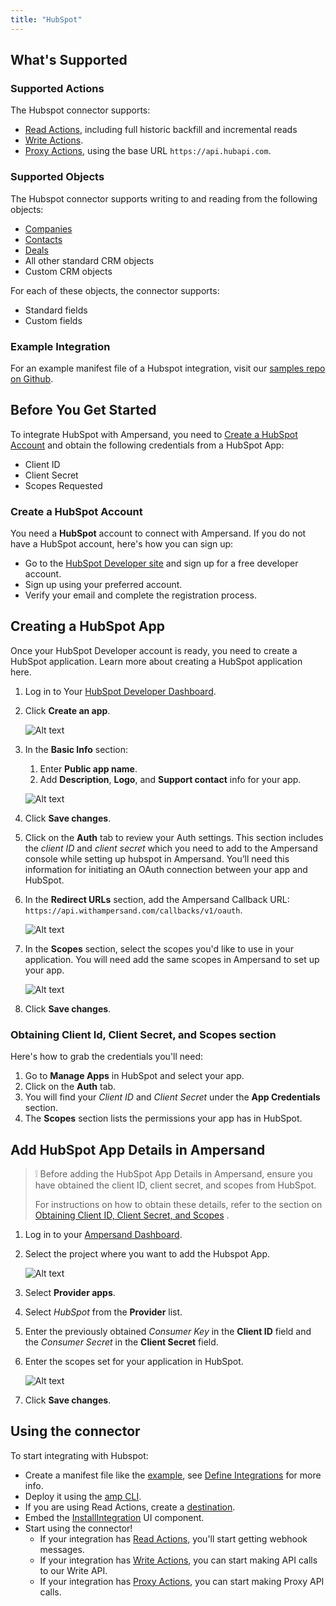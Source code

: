 ```yaml
---
title: "HubSpot"
---
```

## What's Supported

### Supported Actions

The Hubspot connector supports:
- [Read Actions](/define-integrations/read-actions), including full historic backfill and incremental reads
- [Write Actions](/define-integrations/write-actions).
- [Proxy Actions](/define-integrations/proxy-actions), using the base URL `https://api.hubapi.com`.

### Supported Objects

The Hubspot connector supports writing to and reading from the following objects:
- [Companies](https://developers.hubspot.com/docs/api/crm/companies)
- [Contacts](https://developers.hubspot.com/docs/api/crm/contacts)
- [Deals](https://developers.hubspot.com/docs/api/crm/deals)
- All other standard CRM objects
- Custom CRM objects

For each of these objects, the connector supports:
- Standard fields
- Custom fields 

### Example Integration

For an example manifest file of a Hubspot integration, visit our [samples repo on Github](https://github.com/amp-labs/samples/blob/main/hubspot/amp.yaml).

## Before You Get Started

To integrate HubSpot with Ampersand, you need to [Create a HubSpot Account](#create-a-hubspot-account) and obtain the following credentials from a HubSpot App:

- Client ID
- Client Secret
- Scopes Requested

### Create a HubSpot Account

You need a **HubSpot** account to connect with Ampersand. If you do not have a HubSpot account, here's how you can sign up:

- Go to the [HubSpot Developer site](https://app.hubspot.com/signup-hubspot/developers) and sign up for a free developer account.
- Sign up using your preferred  account.
- Verify your email and complete the registration process.

## Creating a HubSpot App

Once your HubSpot Developer account is ready, you need to create a HubSpot application. Learn more about creating a HubSpot application here.

1. Log in to Your [HubSpot Developer Dashboard](https://app.hubspot.com/signup-hubspot/developers?_ga=2.135957745.1749898245.1717410216-1887335227.1717410216&_gl=1*757l65*_ga*MTg4NzMzNTIyNy4xNzE3NDEwMjE2*_ga_LXTM6CQ0XK*MTcxNzQxMDIxNS4xLjEuMTcxNzQxMDg2OS40OS4wLjA.&step=existing_user).
2. Click **Create an app**.

   ![Alt text](/images/provider-guides/a8c2c6f-hubspot1.gif)
3. In the **Basic Info** section:

   1. Enter **Public app name**. 
   2. Add **Description**, **Logo**, and **Support contact** info for your app.

   ![Alt text](/images/provider-guides/a8c2c6f-hubspot1.gif)


1. Click **Save changes**.
2. Click on the **Auth** tab to review your Auth settings.  This section includes the _client ID_ and _client secret_ which you need to add to the Ampersand console while setting up hubspot in Ampersand. You’ll need this information for initiating an OAuth connection between your app and HubSpot.
3. In the **Redirect URLs** section, add the Ampersand Callback URL: `https://api.withampersand.com/callbacks/v1/oauth`.

   ![Alt text](/images/provider-guides/013943e-hubspot3.gif)
4. In the **Scopes** section, select the scopes you'd like to use in your application. You will need add the same scopes in Ampersand to set up your app. 

   ![Alt text](/images/provider-guides/1b56fb4-hubspot5.gif)
5. Click **Save changes**.

### Obtaining Client Id, Client Secret, and Scopes section

Here's how to grab the credentials you'll need:

1. Go to **Manage Apps** in HubSpot and select your app.
2. Click on the **Auth** tab.
3. You will find your _Client ID_ and _Client Secret_ under the **App Credentials** section. 
4. The **Scopes** section lists the permissions your app has in HubSpot.

## Add HubSpot App Details in Ampersand

> ❕ Before adding the HubSpot App Details in Ampersand, ensure you have obtained the client ID, client secret, and scopes from HubSpot.
> 
> For instructions on how to obtain these details, refer to the section on [Obtaining Client ID, Client Secret, and Scopes](https://docs.withampersand.com/docs/hubspot-guide#obtaining-client-id-client-secret-and-scopes-section) .

1. Log in to your [Ampersand Dashboard](https://dashboard.withampersand.com).
2. Select the project where you want to add the Hubspot App.

   ![Alt text](/images/provider-guides/dd47b7a-Ampersand.png)

3. Select **Provider apps**.
4. Select _HubSpot_ from the **Provider** list. 
5. Enter the previously obtained _Consumer Key_ in the **Client ID** field and the _Consumer Secret_ in the **Client Secret** field.
6. Enter the scopes set for your application in HubSpot.

   ![Alt text](/images/provider-guides/f4ada70-hubspot6.gif)

7. Click **Save changes**.

## Using the connector

To start integrating with Hubspot:
- Create a manifest file like the [example](https://github.com/amp-labs/samples/blob/main/hubspot/amp.yaml), see [Define Integrations](/define-integrations/overview) for more info.
- Deploy it using the [amp CLI](/cli/overview).
- If you are using Read Actions, create a [destination](/destinations).
- Embed the [InstallIntegration](/embeddable-ui-components#install-integration) UI component.
- Start using the connector!
   - If your integration has [Read Actions](/define-integrations/read-actions), you'll start getting webhook messages.
   - If your integration has [Write Actions](/define-integrations/write-actions), you can start making API calls to our Write API.
   - If your integration has [Proxy Actions](/define-integrations/proxy-actions), you can start making Proxy API calls.
